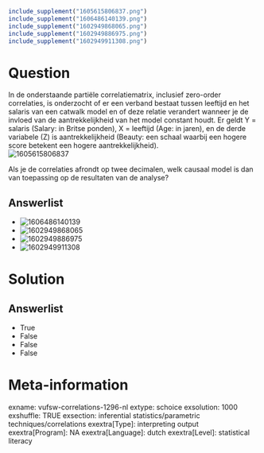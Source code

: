 ```{r, echo = FALSE, results = "hide"}
include_supplement("1605615806837.png")
include_supplement("1606486140139.png")
include_supplement("1602949868065.png")
include_supplement("1602949886975.png")
include_supplement("1602949911308.png")
```

Question
========
In de onderstaande partiële correlatiematrix, inclusief zero-order
correlaties, is onderzocht of er een verband bestaat tussen leeftijd en
het salaris van een catwalk model en of deze relatie verandert wanneer
je de invloed van de aantrekkelijkheid van het model constant houdt. Er
geldt Y = salaris (Salary: in Britse ponden), X = leeftijd (Age: in
jaren), en de derde variabele (Z) is aantrekkelijkheid (Beauty: een
schaal waarbij een hogere score betekent een hogere
aantrekkelijkheid).  
<img src="1605615806837.png" class="fr-fic fr-dii tvcss_2"
alt="1605615806837" />  
  
Als je de correlaties afrondt op twee decimalen, welk causaal model is
dan van toepassing op de resultaten van de analyse?

Answerlist
----------
* <img src="1606486140139.png" class="fr-fic fr-dii tvcss_3"
  alt="1606486140139" />
* <img src="1602949868065.png" class="fr-fic fr-dii tvcss_3"
  alt="1602949868065" />
* <img src="1602949886975.png" class="fr-fic fr-dii tvcss_4"
  alt="1602949886975" />
* <img src="1602949911308.png" class="fr-fic fr-dii tvcss_5"
  alt="1602949911308" />

Solution
========










Answerlist
----------
* True
* False
* False
* False

Meta-information
================
exname: vufsw-correlations-1296-nl
extype: schoice
exsolution: 1000
exshuffle: TRUE
exsection: inferential statistics/parametric techniques/correlations
exextra[Type]: interpreting output
exextra[Program]: NA
exextra[Language]: dutch
exextra[Level]: statistical literacy

